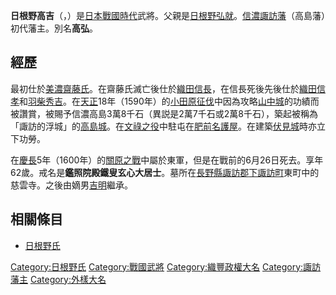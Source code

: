 {{unreferenced|time=2016-09-13T07:55:37+00:00}}

'''日根野高吉'''（{{jpn|j=日根野 高吉|kana=ひねの たかよし|rm=Hineno Takayoshi}}，{{bd|1539年||1600年|8月5日|}}）是[[日本戰國時代|日本戰國時代]]武將。父親是[[日根野弘就|日根野弘就]]。[[信濃|信濃]][[諏訪藩|諏訪藩]]（高島藩）初代藩主。別名'''高弘'''。

== 經歷 ==
最初仕於[[美濃國|美濃]][[齋藤氏|齋藤氏]]。在齋藤氏滅亡後仕於[[織田信長|織田信長]]，在信長死後先後仕於[[織田信孝|織田信孝]]和[[羽柴秀吉|羽柴秀吉]]。在[[天正_(日本)|天正]]18年（1590年）的[[小田原征伐|小田原征伐]]中因為攻略[[山中城|山中城]]的功績而被讚賞，被賜予信濃高島3萬8千石（異説是2萬7千石或2萬8千石），築起被稱為「諏訪的浮城」的[[高島城|高島城]]。在[[文祿之役|文祿之役]]中駐屯在[[肥前|肥前]][[名護屋|名護屋]]。在建築[[伏見城|伏見城]]時亦立下功勞。

在[[慶長|慶長]]5年（1600年）的[[關原之戰|關原之戰]]中屬於東軍，但是在戰前的6月26日死去。享年62歲。戒名是'''鑑照院殿鐵叟玄心大居士'''。墓所在[[長野縣|長野縣]][[諏訪郡|諏訪郡]][[下諏訪町|下諏訪町]]東町中的慈雲寺。之後由嫡男[[日根野吉明|吉明]]繼承。

== 相關條目 ==
*[[日根野氏|日根野氏]]

{{諏訪藩主|日根野氏||1590年 - 1600年}}
[[Category:日根野氏|Category:日根野氏]]
[[Category:戰國武將|Category:戰國武將]]
[[Category:織豐政權大名|Category:織豐政權大名]]
[[Category:諏訪藩主|Category:諏訪藩主]]
[[Category:外樣大名|Category:外樣大名]]